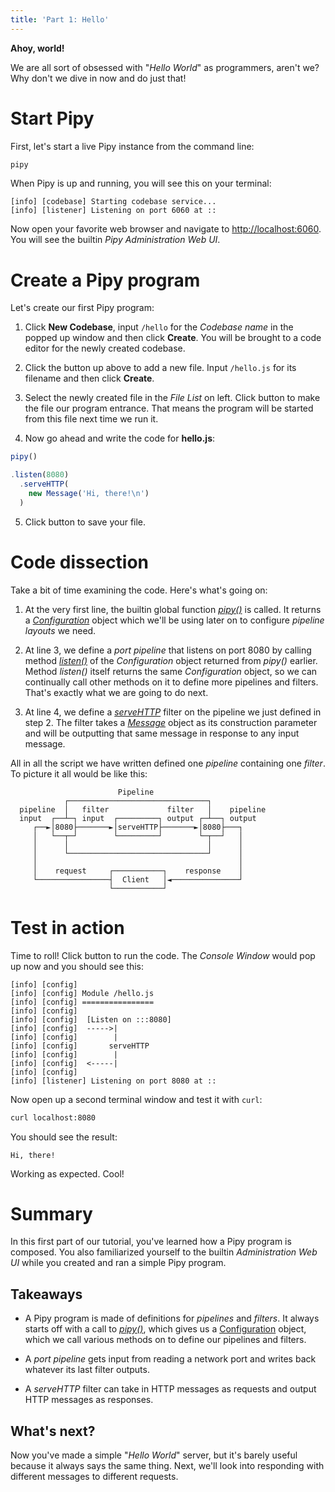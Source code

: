 ```yaml
---
title: 'Part 1: Hello'
---
```



**Ahoy, world!**

We are all sort of obsessed with "_Hello World_" as programmers, aren't we?
Why don't we dive in now and do just that!

# Start Pipy

First, let's start a live Pipy instance from the command line:

``` sh
pipy
```

When Pipy is up and running, you will see this on your terminal:

```
[info] [codebase] Starting codebase service...
[info] [listener] Listening on port 6060 at ::
```

Now open your favorite web browser and navigate to <http://localhost:6060>.
You will see the builtin _Pipy Administration Web UI_.

# Create a Pipy program

Let's create our first Pipy program:

1. Click **New Codebase**, input `/hello` for the _Codebase name_ in the
   popped up window and then click **Create**. You will be brought to
   a code editor for the newly created codebase.

2. Click the <PlusIcon/> button up above to add a new file. Input `/hello.js`
   for its filename and then click **Create**.

3. Select the newly created file in the _File List_ on left. Click <FlagIcon/>
   button to make the file our program entrance. That means the program
   will be started from this file next time we run it.

4. Now go ahead and write the code for **hello.js**:

``` js
pipy()

.listen(8080)
  .serveHTTP(
    new Message('Hi, there!\n')
  )
```

5. Click <SaveIcon/> button to save your file.

# Code dissection

Take a bit of time examining the code. Here's what's going on:

1. At the very first line, the builtin global function [_pipy()_](/reference/api/pipy)
   is called. It returns a [_Configuration_](/reference/api/Configuration)
   object which we'll be using later on to configure _pipeline layouts_ we need.

2. At line 3, we define a _port pipeline_ that listens on port 8080 by calling method
   [_listen()_](/reference/api/Configuration/listen) of the _Configuration_ object
   returned from _pipy()_ earlier. Method _listen()_ itself returns the same _Configuration_
   object, so we can continually call other methods on it to define more pipelines and
   filters. That's exactly what we are going to do next.

3. At line 4, we define a [_serveHTTP_](reference/classes/Configuration/serveHTTP) filter 
   on the pipeline we just defined in step 2. The filter takes a [_Message_](reference/classes/Message)
   object as its construction parameter and will be outputting that same message in
   response to any input message.

All in all the script we have written defined one _pipeline_ containing one _filter_.
To picture it all would be like this:

```
                        Pipeline
            ┌───────────────────────────────┐
  pipeline  │   filter             filter   │    pipeline
  input  ┌──┴─┐ input  ┌─────────┐ output ┌─┴──┐ output
     ┌──►│8080├───────►│serveHTTP├───────►│8080├───┐
     │   └──┬─┘        └─────────┘        └─┬──┘   │
     │      │                               │      │
     │      └───────────────────────────────┘      │
     │                                             │
     │    request     ┌───────────┐    response    │
     └────────────────┤  Client   │◄───────────────┘
                      └───────────┘
```

# Test in action

Time to roll! Click <PlayIcon/> button to run the code. The _Console Window_ would
pop up now and you should see this:

```
[info] [config]
[info] [config] Module /hello.js
[info] [config] ================
[info] [config]
[info] [config]  [Listen on :::8080]
[info] [config]  ----->|
[info] [config]        |
[info] [config]       serveHTTP
[info] [config]        |
[info] [config]  <-----|
[info] [config]  
[info] [listener] Listening on port 8080 at ::
```

Now open up a second terminal window and test it with `curl`:

``` sh
curl localhost:8080
```

You should see the result:

```
Hi, there!
```

Working as expected. Cool!

# Summary

In this first part of our tutorial, you've learned how a Pipy program
is composed. You also familiarized yourself to the builtin _Administration Web UI_
while you created and ran a simple Pipy program.

## Takeaways

* A Pipy program is made of definitions for _pipelines_ and _filters_. It always
  starts off with a call to [_pipy()_](/reference/api/pipy), which gives us
  a [Configuration](/reference/api/Configuration) object, which we call various
  methods on to define our pipelines and filters.

* A _port pipeline_ gets input from reading a network port and writes back whatever
  its last filter outputs.

* A _serveHTTP_ filter can take in HTTP messages as requests and output HTTP messages
  as responses.

## What's next?

Now you've made a simple "_Hello World_" server, but it's barely useful because it always
says the same thing. Next, we'll look into responding with different messages to different
requests.
